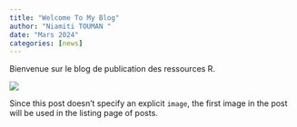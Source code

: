 ```yaml
---
title: "Welcome To My Blog"
author: "Niamiti TOUMAN "
date: "Mars 2024"
categories: [news]
---
```


Bienvenue sur le blog de publication des ressources R.

![](thumbnail.jpg)

Since this post doesn't specify an explicit `image`, the first image in the post will be used in the listing page of posts.
